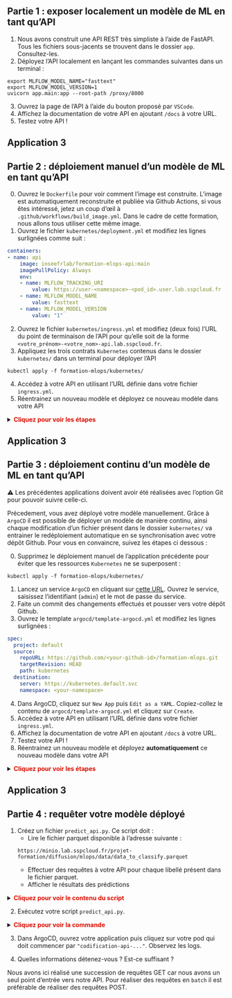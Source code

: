 
::::{.callout-tip collapse="true" icon=false}
## Partie 1 : exposer localement un modèle de ML en tant qu'API

:::::{.nonincremental}

1. Nous avons construit une API REST très simpliste à l'aide de FastAPI. Tous les fichiers sous-jacents se trouvent dans le dossier `app`. Consultez-les.
2. Déployez l'API localement en lançant les commandes suivantes dans un terminal :

```shell
export MLFLOW_MODEL_NAME="fasttext"
export MLFLOW_MODEL_VERSION=1
uvicorn app.main:app --root-path /proxy/8000
```

3. Ouvrez la page de l'API à l'aide du bouton proposé par `VSCode`.
4. Affichez la documentation de votre API en ajoutant `/docs` à votre URL.
5. Testez votre API !

:::::
::::



## Application 3 {.scrollable}

::::{.callout-tip collapse="true" icon=false}
## Partie 2 : déploiement manuel d'un modèle de ML en tant qu'API

:::::{.nonincremental}

0. Ouvrez le `Dockerfile` pour voir comment l'image est construite. L'image est automatiquement reconstruite et publiée via Github Actions, si vous êtes intéressé, jetez un coup d'œil à `.github/workflows/build_image.yml`. Dans le cadre de cette formation, nous allons tous utiliser cette même image.
1. Ouvrez le fichier `kubernetes/deployment.yml` et modifiez les lignes surlignées comme suit :

```.yml
containers:
- name: api
    image: inseefrlab/formation-mlops-api:main
    imagePullPolicy: Always
    env:
    - name: MLFLOW_TRACKING_URI
        value: https://user-<namespace>-<pod_id>.user.lab.sspcloud.fr
    - name: MLFLOW_MODEL_NAME
        value: fasttext
    - name: MLFLOW_MODEL_VERSION
        value: "1"
```

2. Ouvrez le fichier `kubernetes/ingress.yml` et modifiez (deux fois) l'URL du point de terminaison de l'API pour qu'elle soit de la forme `<votre_prénom>-<votre_nom>-api.lab.sspcloud.fr`.
3. Appliquez les trois contrats `Kubernetes` contenus dans le dossier `kubernetes/` dans un terminal pour déployer l'API

```shell
kubectl apply -f formation-mlops/kubernetes/
```

4. Accédez à votre API en utilisant l'URL définie dans votre fichier `ingress.yml`.
5. Réentrainez un nouveau modèle et déployez ce nouveau modèle dans votre API

<details>
<summary>
    <font size=\"3\" color=\"darkgreen\"><b>Cliquez pour voir les étapes </b></font>
</summary>

1. Entrainez un modèle.
2. Enregistrez le modèle dans MLflow.
3. Ajustez votre variable d'environnement `MLFLOW_MODEL_NAME` ou `MLFLOW_MODEL_VERSION` (si vous n'avez pas modifié le nom du modèle) dans le fichier `deployment.yml`.
4. Appliquez les nouveaux contrats `Kubernetes` pour mettre à jour l'API


```shell
kubectl apply -f formation-mlops/kubernetes/
```

6. Rafraîchissez votre API et vérifiez sur la page d'accueil qu'elle est désormais basée sur la nouvelle version du modèle.

</details>

:::::
::::





## Application 3 {.scrollable}

::::{.callout-tip collapse="true" icon=false}
## Partie 3 : déploiement continu d'un modèle de ML en tant qu'API

:::::{.nonincremental}

⚠️ Les précédentes applications doivent avoir été réalisées avec l'option Git pour pouvoir suivre celle-ci.

Précedement, vous avez déployé votre modèle manuellement. Grâce à `ArgoCD` il est possible de déployer un modèle de manière continu, ainsi chaque modification d'un fichier présent dans le dossier `kubernetes/` va entrainer le redéploiement automatique en se synchronisation avec votre dépôt Github. Pour vous en convaincre, suivez les étapes ci dessous :

0. Supprimez le déploiement manuel de l'application précédente pour éviter que les ressources `Kubernetes` ne se superposent : 

```shell
kubectl apply -f formation-mlops/kubernetes/
```

1. Lancez un service `ArgoCD` en cliquant sur [cette URL](https://datalab.sspcloud.fr/launcher/automation/argo-cd?version=0.5.3&autoLaunch=true). Ouvrez le service, saisissez l'identifiant (`admin`) et le mot de passe du service.
2. Faite un commit des changements effectués et pousser vers votre dépôt Github.
3. Ouvrez le template `argocd/template-argocd.yml` et modifiez les lignes surlignées :

```.yml
spec:
  project: default
  source:
    repoURL: https://github.com/<your-github-id>/formation-mlops.git
    targetRevision: HEAD
    path: kubernetes
  destination:
    server: https://kubernetes.default.svc
    namespace: <your-namespace>
```

4. Dans ArgoCD, cliquez sur `New App` puis `Edit as a YAML`. Copiez-collez le contenu de `argocd/template-argocd.yml` et cliquez sur `Create`.
5. Accédez à votre API en utilisant l'URL définie dans votre fichier `ingress.yml`.
6. Affichez la documentation de votre API en ajoutant `/docs` à votre URL.
7. Testez votre API !
8. Réentrainez un nouveau modèle et déployez **automatiquement** ce nouveau modèle dans votre API

<details>
<summary>
    <font size=\"3\" color=\"darkgreen\"><b>Cliquez pour voir les étapes </b></font>
</summary>

1. Entrainez un modèle.
2. Enregistrez le modèle dans MLflow.
3. Ajustez votre variable d'environnement `MLFLOW_MODEL_NAME` ou `MLFLOW_MODEL_VERSION` (si vous n'avez pas modifié le nom du modèle) dans le fichier `deployment.yml`.
4. Faite un commit de ces changements et poussez les sur votre dépôt Github.
5. Patientez 5 minutes qu'`ArgoCD` synchronise automatiquement les changements depuis votre dépôt Github ou bien forcez la synchronisation. Rafraîchissez votre API et vérifiez sur la page d'accueil qu'elle est désormais basée sur la nouvelle version du modèle.
</details>

:::::
::::





## Application 3 {.scrollable}

::::{.callout-tip collapse="true" icon=false}
## Partie 4 : requêter votre modèle déployé

:::::{.nonincremental}

1. Créez un fichier `predict_api.py`. Ce script doit : 
    - Lire le fichier parquet disponible à l'adresse suivante :

    ```shell
    https://minio.lab.sspcloud.fr/projet-formation/diffusion/mlops/data/data_to_classify.parquet
    ``` 

    - Effectuer des requêtes à votre API pour chaque libellé présent dans le fichier parquet.
    - Afficher le résultats des prédictions

<details> 
<summary> 
    <font size=\"3\" color=\"darkgreen\"><b>Cliquez pour voir le contenu du script </b></font> 
</summary>

```.python
import pandas as pd
import requests


# Fonction pour effectuer la requête à l'API
def make_prediction(api_url: str, description: str):
    params = {"description": description, "nb_echoes_max": 2}
    response = requests.get(api_url, params=params)
    return response.json()


# URL des données
data_path = "https://minio.lab.sspcloud.fr/projet-formation/diffusion/mlops/data/data_to_classify.parquet"

# Charge le fichier Parquet dans un DataFrame pandas
df = pd.read_parquet(data_path)

# URL de l'API
api_url = "https://<your_firstname>-<your_lastname>-api.lab.sspcloud.fr/predict"

# Effectue les requêtes
responses = df["text"].apply(lambda x: make_prediction(api_url, x))

# Affiche le DataFrame avec les résultats des prédictions
print(pd.merge(df, pd.json_normalize(responses),
               left_index=True,
               right_index=True))

```
</details>

2. Exécutez votre script `predict_api.py`.

<details> 
<summary> 
    <font size=\"3\" color=\"darkgreen\"><b>Cliquez pour voir la commande </b></font> 
</summary>

```shell
python formation-mlops/src/predict_api.py
```
</details>

3. Dans ArgoCD, ouvrez votre application puis cliquez sur votre pod qui doit commencer par  `"codification-api-..."`. Observez les logs.

4. Quelles informations détenez-vous ? Est-ce suffisant ?

::::

:::: {.callout-important collapse="true"}

Nous avons ici réalisé une succession de requêtes GET car nous avons un seul point d'entrée vers notre API. Pour réaliser des requêtes en `batch` il est préférable de réaliser des requêtes POST.

::::
:::
